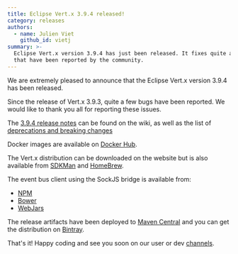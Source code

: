 ```yaml
---
title: Eclipse Vert.x 3.9.4 released!
category: releases
authors:
  - name: Julien Viet
    github_id: vietj
summary: >-
  Eclipse Vert.x version 3.9.4 has just been released. It fixes quite a few bugs
  that have been reported by the community.
---
```


We are extremely pleased to announce that the Eclipse Vert.x version 3.9.4 has been released.

Since the release of Vert.x 3.9.3, quite a few bugs have been reported. We would like to thank you all for reporting these issues.

The [3.9.4 release notes](https://github.com/vert-x3/wiki/wiki/3.9.4-Release-Notes) can be found on the wiki, as well as the
list of [deprecations and breaking changes](https://github.com/vert-x3/wiki/wiki/3.9.4-Deprecations-and-breaking-changes)

Docker images are available on [Docker Hub](https://hub.docker.com/u/vertx/).

The Vert.x distribution can be downloaded on the website but is also available from [SDKMan](http://sdkman.io/index.html) and [HomeBrew](http://brew.sh/).

The event bus client using the SockJS bridge is available from:

* [NPM](https://www.npmjs.com/package/vertx3-eventbus-client)
* [Bower](https://github.com/vert-x3/vertx-bus-bower)
* [WebJars](http://www.webjars.org/)

The release artifacts have been deployed to [Maven Central](http://search.maven.org/#search%7Cga%7C1%7Cg%3A%22io.vertx%22%20AND%20v%3A%223.9.4%22) and you can get the distribution on [Bintray](https://bintray.com/vertx/downloads/distribution/3.9.4/view).

That's it! Happy coding and see you soon on our user or dev [channels](https://vertx.io/community).
